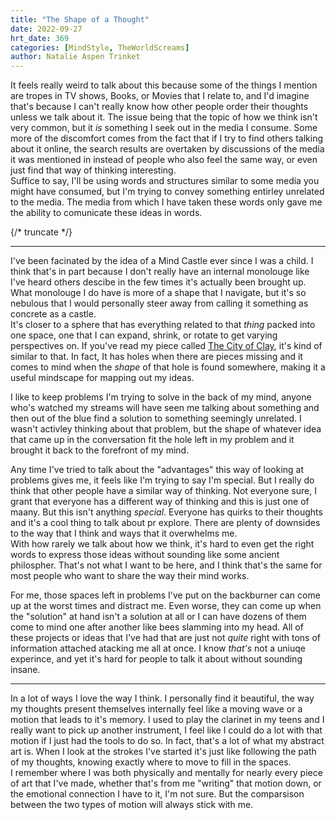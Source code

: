 ```yaml
---
title: "The Shape of a Thought"
date: 2022-09-27
hrt_date: 369
categories: [MindStyle, TheWorldScreams]
author: Natalie Aspen Trinket
---
```


It feels really weird to talk about this because some of the things I mention are tropes in TV shows, Books, or Movies that I relate to, and I'd imagine that's because I can't really know how other people order their thoughts unless we talk about it. The issue being that the topic of how we think isn't very common, but it *is* something I seek out in the media I consume. Some more of the discomfort comes from the fact that if I try to find others talking about it online, the search results are overtaken by discussions of the media it was mentioned in instead of people who also feel the same way, or even just find that way of thinking interesting.  
Suffice to say, I'll be using words and structures similar to some media you might have consumed, but I'm trying to convey something entirley unrelated to the media. The media from which I have taken these words only gave me the ability to comunicate these ideas in words.  

{/* truncate */}

---

I've been facinated by the idea of a Mind Castle ever since I was a child. I think that's in part because I don't really have an internal monolouge like I've heard others descibe in the few times it's actually been brought up. What monolouge I do have is more of a shape that I navigate, but it's so nebulous that I would personally steer away from calling it something as concrete as a castle.  
It's closer to a sphere that has everything related to that *thing* packed into one space, one that I can expand, shrink, or rotate to get varying perspectives on. If you've read my piece called [The City of Clay](https://naspen.net/abstract/2019/09/30/the-city-of-clay.html), it's kind of similar to that. In fact, It has holes when there are pieces missing and it comes to mind when the *shape* of that hole is found somewhere, making it a useful mindscape for mapping out my ideas.  
  
 I like to keep problems I'm trying to solve in the back of my mind, anyone who's watched my streams will have seen me talking about something and then out of the blue find a solution to something seemingly unrelated. I wasn't activley thinking about that problem, but the shape of whatever idea that came up in the conversation fit the hole left in my problem and it brought it back to the forefront of my mind.  
  
Any time I've tried to talk about the "advantages" this way of looking at problems gives me, it feels like I'm trying to say I'm special. But I really do think that other people have a similar way of thinking. Not everyone sure, I grant that everyone has a different way of thinking and this is just one of maany. But this isn't anything *special*. Everyone has quirks to their thoughts and it's a cool thing to talk about pr explore. There are plenty of downsides to the way that I think and ways that it overwhelms me.  
With how rarely we talk about how we think, it's hard to even get the right words to express those ideas without sounding like some ancient philospher. That's not what I want to be here, and I think that's the same for most people who want to share the way their mind works. 

For me, those spaces left in problems I've put on the backburner can come up at the worst times and distract me. Even worse, they can come up when the "solution" at hand isn't a solution at all or I can have dozens of them come to mind one after another like bees slamming into my head. All of these projects or ideas that I've had that are just not *quite* right with tons of information attached atacking me all at once. I know *that's* not a uniuqe experince, and yet it's hard for people to talk it about without sounding insane.

--- 

In a lot of ways I love the way I think. I personally find it beautiful, the way my thoughts present themselves internally feel like a moving wave or a motion that leads to it's memory. I used to play the clarinet in my teens and I really want to pick up another instrument, I feel like I could do a lot with that motion if I just had the tools to do so. In fact, that's a lot of what my abstract art is. When I look at the strokes I've started it's just like following the path of my thoughts, knowing exactly where to move to fill in the spaces.  
I remember where I was both physically and mentally for nearly every piece of art that I've made, whether that's from me "writing" that motion down, or the emotional connection I have to it, I'm not sure. But the comparsison between the two types of motion will always stick with me. 